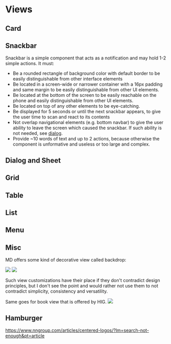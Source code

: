 
<Meta title="Organisms/View" />

# Views

## Card

## Snackbar

Snackbar is a simple component that acts as a notification and may hold 1-2 simple actions. It must:

- Be a rounded rectangle of background color with default border to be easily distinguishable from other interface elements
- Be located in a screen-wide or narrower container with a 16px padding and same margin to be easily distinguishable from other UI elements.
- Be located at the bottom of the screen to be easily reachable on the phone and easily distinguishable from other UI elements.
- Be located on top of any other elements to be eye-catching.
- Be displayed for 5 seconds or until the next snackbar appears, to give the user time to scan and react to its contents
- Not overlap navigational elements (e.g. bottom navbar) to give the user ability to leave the screen which caused the snackbar. If such ability is not needed, see [dialog](#dialog-and-sheet).
- Provide ~10 words of text and up to 2 actions, because otherwise the component is unformative and useless or too large and complex.

## Dialog and Sheet

## Grid

## Table

## List

## Menu

## Misc

MD offers some kind of decorative view called backdrop:

![](../../res/backdrop-md.jpg)
![](../../res/backdrop-md2.jpg)

Such view customizations have their place if they don't contradict design principles, but I don't see the point and would rather not use them to not contradict simplicity, consistency and versatility.

Same goes for book view that is offered by HIG.
![](../../res/book-layout-hig.jpg)

## Hamburger

https://www.nngroup.com/articles/centered-logos/?lm=search-not-enough&pt=article

